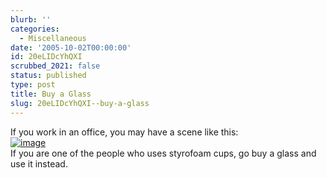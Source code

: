 ```yaml
---
blurb: ''
categories:
  - Miscellaneous
date: '2005-10-02T00:00:00'
id: 20eLIDcYhQXI
scrubbed_2021: false
status: published
type: post
title: Buy a Glass
slug: 20eLIDcYhQXI--buy-a-glass
---
```


If you work in an office, you may have a scene like this:  
[![image](https://photos1.blogger.com/blogger/2691/1643/400/20050927_091354a1.jpg)](http://photos1.blogger.com/blogger/2691/1643/1600/20050927_091354a2.jpg)  
If you are one of the people who uses styrofoam cups, go buy a
glass and use it instead.
